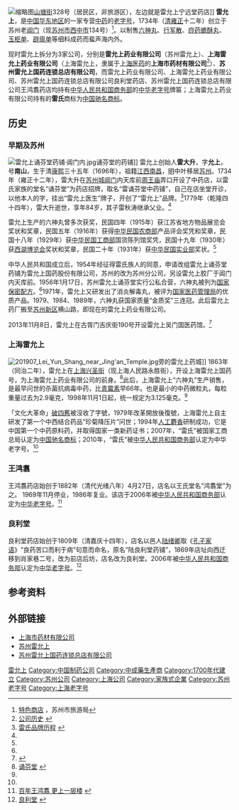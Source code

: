 [[File:Leiyunshang.jpg|缩略图]][[山塘街|山塘街]]328号（居民区，非旅游区），左边就是雷允上宁远堂药店]]
'''雷允上'''，是[[中国|中国]][[华东地区|华东地区]]的一家专营[[中药|中药]]的[[老字号|老字号]]，1734年（[[清|清]][[雍正|雍正]]十二年）创立于苏州老[[阊门|阊门]]（现[[苏州市|苏州市]][[西中市|西中市]]134号）<ref>[http://www.visitsz.com/webpage/info.php?id=201311281385621023 特色商店] {{Wayback|url=http://www.visitsz.com/webpage/info.php?id=201311281385621023 |date=20150425223237 }}，苏州市旅游局</ref>。以制售[[六神丸|六神丸]]、[[行军散|行军散]]、[[痧药蟾酥丸|痧药蟾酥丸]]、[[玉枢单|玉枢单]]、[[辟瘟单|辟瘟单]]等细料成药而蜚声海内外。

现时雷允上拆分为3家公司，分别是'''雷允上药业有限公司'''（苏州雷允上）、'''上海雷允上药业有限公司'''（上海雷允上，隶属于[[上海医药|上海医药]]的'''上海市药材有限公司'''<ref>[http://www.shstcm.com/frontshow/company.html 公司历史] {{webarchive|url=https://web.archive.org/web/20140810142722/http://www.shstcm.com/frontshow/company.html |date=2014-08-10 }}</ref>）、'''苏州雷允上国药连锁总店有限公司'''，而雷允上药业有限公司、上海雷允上药业有限公司、苏州雷允上国药连锁总店有限公司良利堂药店、苏州雷允上国药连锁总店有限公司王鸿翥药店均持有[[中华人民共和国商务部|中华人民共和国商务部]]的[[中华老字号|中华老字号]]牌匾；上海雷允上药业有限公司持有的'''雷氏'''商标为[[中国驰名商标|中国驰名商标]]。

==历史==
===早期及苏州===
[[File:雷允上诵芬堂药铺·阊门内.jpg|thumb]]诵芬堂的药铺]]
雷允上创始人'''雷大升'''，字'''允上'''，号'''南山'''，生于清[[康熙|康熙]]三十五年（1696年），祖籍[[江西|江西]][[南昌|南昌]]，[[明|明]]中叶移居[[苏州|苏州]]。1734年（雍正十二年），雷大升在[[苏州城|苏州城]][[阊门|阊门]]内天库前[[周王庙|周王庙]]弄口开设了中药店，以雷氏家族的堂名“诵芬堂”为药店招牌，取名“雷诵芬堂中药铺”，自己在店坐堂开诊，以他本人的字，挂出“雷允上医生”牌子，开创了“雷允上”品牌。<ref name="上海">[http://www.pharm-sh.com.cn/art/2013/4/15/art_294_1.html 雷氏品牌历程] {{webarchive|url=https://web.archive.org/web/20140810180055/http://www.pharm-sh.com.cn/art/2013/4/15/art_294_1.html |date=2014-08-10 }}</ref>1779年（乾隆四十四年），雷大升逝世，享年84岁，其子雷秋涛继承父业。<ref name="历史"/>

雷允上生产的六神丸曾多次获奖，民国四年（1915年）获江苏省地方物品展览会奖状和奖章，民国五年（1916年）获得[[中华民国农商部|中华民国农商部]]产品评会奖凭和奖章，民国十八年（1929年）获[[中华民国工商部|中华民国工商部]]国货陈列馆奖凭，民国十九年（1930年）获[[西湖博览会|西湖博览会]]奖状和奖章，民国二十年（1931年）获[[中华民国实业部|中华民国实业部]]奖状。<ref name="历史"/>

中华人民共和国成立后，1954年经征得雷氏族人的同意，申请改组雷允上诵芬堂药铺为雷允上国药股份有限公司，苏州的改为苏州分公司，另设雷允上胶厂于阊门内天库前。1956年1月17日，苏州雷允上诵芬堂实行公私合营，六神丸被列为[[国家保密配方|国家保密配方]]。<ref name="历史"/>1971年，雷允上又研发出了消炎解毒丸，被评为[[国家医药管理局|国家医药管理局]]的优质产品。1979、1984、1989年，六神丸获国家质量“金质奖”三连冠。此后雷允上药厂搬至[[苏州新区|苏州新区]]横山路，即现在的雷允上药业有限公司。

2013年11月8日，雷允上在古胥门吉庆街190号开设雷允上吴门国医药馆。<ref>{{Cite web |url=http://news.2500sz.com/news/szxw/xsxw/wzq/gggs/2013/11/14/2201391.shtml |title=雷允上吴门国医药馆隆重开馆 |access-date=2014-07-30 |archive-url=https://web.archive.org/web/20140808030255/http://news.2500sz.com/news/szxw/xsxw/wzq/gggs/2013/11/14/2201391.shtml |archive-date=2014-08-08 |dead-url=yes }}</ref>

===上海雷允上===
[[File:201907_Lei_Yun_Shang_near_Jing'an_Temple.jpg|thumb]]旁的雷允上药城]]
1863年（同治二年），雷允上在[[上海|上海]][[兴圣街|兴圣街]]（现上海人民路永胜街），开设上海雷允上国药号，为上海雷允上药业有限公司的前身。<ref name="历史">[http://www.szlys.com/news/newsshow-3-90330-036000883/?lang=0 诵芬堂] {{webarchive|url=https://web.archive.org/web/20140730054457/http://www.szlys.com/news/newsshow-3-90330-036000883/?lang=0 |date=2014-07-30 }}</ref>此后，上海雷允上“六神丸”生产销售，是最早问世的杀菌抗病毒中药，比[[青霉素|青霉素]]早66年。也是最小的中药微粒丸，每粒重量过去为2.9毫克，1998年11月1日起，统一规定为3.125毫克。<ref name="上海"/>

「文化大革命」[[破四舊|破四舊]]被沒收了字號，1979年改革開放後復號，上海雷允上自主研发了第一个中西结合药品“珍菊降压片”问世；1994年[[人工麝香|人工麝香]]研制成功，它是中国第一个中药原料药，并取得国家一类新药证书；2007年，“雷氏”被国家工商总局认定为[[中国驰名商标|中国驰名商标]]；2010年，“雷氏”被[[中华人民共和国商务部|中华人民共和国商务部]]认定为中华老字号。<ref name="上海"/>

===王鸿翥===
王鸿翥药店始创于1882年（清代光绪八年）4月27日，店名以王氏堂名“鸿翥堂”为之。 1969年11月停业，1986年复业。该店于2006年被[[中华人民共和国商务部|中华人民共和国商务部]]认定为[[中华老字号|中华老字号]]。<ref>[http://www.szlys.com/news/newsshow-3-90336-036000883/?lang=0 百年王鸿翥 更上一层楼] {{webarchive|url=https://web.archive.org/web/20140808025025/http://www.szlys.com/news/newsshow-3-90336-036000883/?lang=0 |date=2014-08-08 }}</ref>

===良利堂===
良利堂药店始创于1809年（清嘉庆十四年），店名以邑人[[陆绪卿|陆绪卿]]取《[[孔子家语|孔子家语]]》“良药苦口而利于病”句意而命名，原名“陆良利堂药铺”，1869年店址向西迁移到肖家巷二号，改为前店后坊，店名改为良利堂。2006年被[[中华人民共和国商务部|中华人民共和国商务部]]认定为[[中华老字号|中华老字号]]。<ref>[http://www.szlys.com/news/newsshow-3-90304-036000883/?lang=0 良利堂] {{webarchive|url=https://web.archive.org/web/20140808025337/http://www.szlys.com/news/newsshow-3-90304-036000883/?lang=0 |date=2014-08-08 }}</ref>

==参考资料==
{{reflist}}

==外部链接==
{{commonscat|Lei Yun Shang}}
*[http://www.shstcm.com/ 上海市药材有限公司] {{Wayback|url=http://www.shstcm.com/ |date=20200808174613 }}
*[http://www.lys.cn/ 苏州雷允上] {{Wayback|url=http://www.lys.cn/ |date=20191121164727 }}
*[http://www.szlys.com/ 苏州雷允上国药连锁总店有限公司] {{Wayback|url=http://www.szlys.com/ |date=20210228094356 }}

{{苏州老字号}}
[[Category:雷允上|]]
[[Category:中国制药公司|Category:中国制药公司]]
[[Category:中成藥生產商|Category:中成藥生產商]]
[[Category:1700年代建立|Category:1700年代建立]]
[[Category:苏州公司|Category:苏州公司]]
[[Category:上海公司|Category:上海公司]]
[[Category:家族式企業|Category:家族式企業]]
[[Category:苏州老字号|Category:苏州老字号]]
[[Category:上海老字号|Category:上海老字号]]